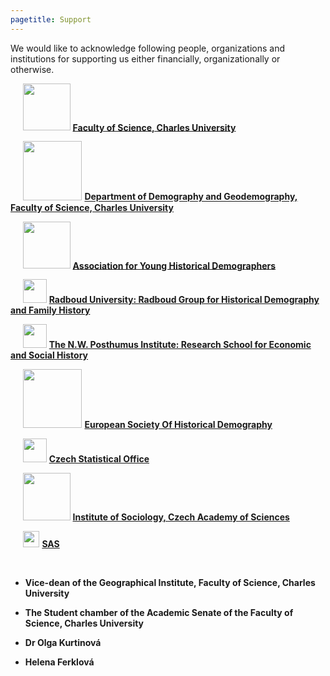 ---
pagetitle: Support
---

<link rel="stylesheet" href="styles.css" type="text/css">

We would like to acknowledge following people, organizations and institutions for supporting us either financially, organizationally or otherwise. 


<img src="images/PRF_logo.jpg" style="height:2cm; margin-left: 20px">
**[Faculty of Science, Charles University](https://www.natur.cuni.cz/eng?set_language=en)**

<img src="images/KDGD_logo.png" style="height:2.5cm; margin-left: 20px">
**[Department of Demography and Geodemography, Faculty of Science, Charles University](https://www.natur.cuni.cz/geography/department-of-demography-and-geodemography)**

<img src="images/AYHD_logo.png" style="height:2cm; margin-left: 20px">
**[Association for Young Historical Demographers](http://www.younghistoricaldemographers.com/)**

<img src="images/radboud.png" style="height:1cm; margin-left: 20px">
**[Radboud University: Radboud Group for Historical Demography and Family History](https://www.ru.nl/rich/our-research/research-groups/radboud-group-historical-demography-family-history/)**

<img src="images/posthumus.png" style="height:1cm; margin-left: 20px">
**[The N.W. Posthumus Institute: Research School for Economic and Social History](https://posthumusinstitute.org/)**

<img src="images/eshd.png" style="height:2.5cm; margin-left: 20px">
**[European Society Of Historical Demography](https://www.eshd.eu/)**

<img src="images/czso.jpg" style="height:1cm; margin-left: 20px">
**[Czech Statistical Office](https://www.czso.cz/)**

<img src="images/isav.jpg" style="height:2cm; margin-left: 20px">
**[Institute of Sociology, Czech Academy of Sciences](https://www.soc.cas.cz/en)**

<img src="images/sas.jpg" style="height:0.7cm; margin-left: 20px">
**[SAS](https://www.sas.com/en_us/software/stat.html)**

<p>&nbsp;</p> 

* **Vice-dean of the Geographical Institute, Faculty of Science, Charles University**

* **The Student chamber of the Academic Senate of the Faculty of Science, Charles University**

* **Dr Olga Kurtinová** 

* **Helena Ferklová**

